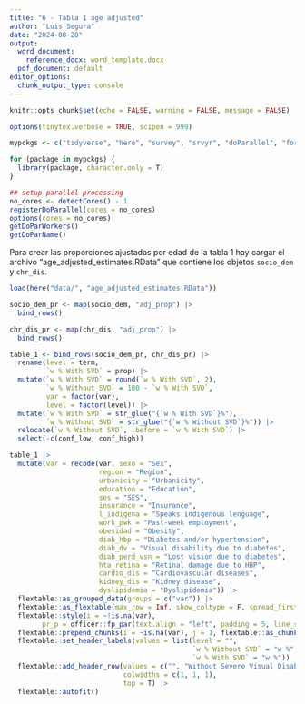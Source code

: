 ```yaml
---
title: "6 - Tabla 1 age adjusted"
author: "Luis Segura"
date: "2024-08-28"
output:
  word_document:
    reference_docx: word_template.docx
  pdf_document: default
editor_options:
  chunk_output_type: console
---
```


```r
knitr::opts_chunk$set(echo = FALSE, warning = FALSE, message = FALSE)

options(tinytex.verbose = TRUE, scipen = 999)

mypckgs <- c("tidyverse", "here", "survey", "srvyr", "doParallel", "foreach")

for (package in mypckgs) {
  library(package, character.only = T)
}

## setup parallel processing
no_cores <- detectCores() - 1  
registerDoParallel(cores = no_cores)
options(cores = no_cores)
getDoParWorkers()                   
getDoParName()

```

Para crear las proporciones ajustadas por edad de la tabla 1 hay cargar el archivo "age_adjusted_estimates.RData" que contiene los objetos `socio_dem` y `chr_dis`.

```r
load(here("data/", "age_adjusted_estimates.RData"))
```

```r
socio_dem_pr <- map(socio_dem, "adj_prop") |>
  bind_rows()

chr_dis_pr <- map(chr_dis, "adj_prop") |>
  bind_rows()

table_1 <- bind_rows(socio_dem_pr, chr_dis_pr) |>
  rename(level = term, 
         `w % With SVD` = prop) |>
  mutate(`w % With SVD` = round(`w % With SVD`, 2), 
         `w % Without SVD` = 100 - `w % With SVD`, 
         var = factor(var), 
         level = factor(level)) |>
  mutate(`w % With SVD` = str_glue("{`w % With SVD`}%"), 
         `w % Without SVD` = str_glue("{`w % Without SVD`}%")) |>
  relocate(`w % Without SVD`, .before = `w % With SVD`) |>
  select(-c(conf_low, conf_high))

```

```r
table_1 |>
  mutate(var = recode(var, sexo = "Sex", 
                      region = "Region",
                      urbanicity = "Urbanicity", 
                      education = "Education", 
                      ses = "SES", 
                      insurance = "Insurance", 
                      l_indigena = "Speaks indigenous lenguage", 
                      work_pwk = "Past-week employment", 
                      obesidad = "Obesity", 
                      diab_hbp = "Diabetes and/or hypertension", 
                      diab_dv = "Visual disability due to diabetes", 
                      diab_perd_vsn = "Lost vision due to diabetes", 
                      hta_retina = "Retinal damage due to HBP", 
                      cardio_dis = "Cardiovascular diseases", 
                      kidney_dis = "Kidney disease", 
                      dyslipidemia = "Dyslipidemia")) |>
  flextable::as_grouped_data(groups = c("var")) |>
  flextable::as_flextable(max_row = Inf, show_coltype = F, spread_first_col = TRUE, hide_grouplabel = TRUE, groups_to = "titles") |>
  flextable::style(i = ~!is.na(var),
        pr_p = officer::fp_par(text.align = "left", padding = 5, line_spacing = 1.5)) |>
  flextable::prepend_chunks(i = ~is.na(var), j = 1, flextable::as_chunk("\t")) |>
  flextable::set_header_labels(values = list(level = "", 
                                             `w % Without SVD` = "w %", 
                                             `w % With SVD` = "w %")) |>
  flextable::add_header_row(values = c("", "Without Severe Visual Disability", "With Severe Visual Disability"), 
                            colwidths = c(1, 1, 1), 
                            top = T) |>
  flextable::autofit()
```

